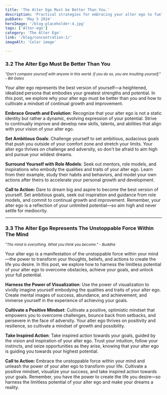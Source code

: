 ```yaml
---
title: 'The Alter Ego Must be Better Than You.'
description: 'Practical strategies for embracing your alter ego to fuel personal growth, overcome challenges, and achieve success.'
pubDate: 'May 5 2024'
heroImage: '/blog-placeholder-4.jpg'
tags: ['Alter-ego']
category: 'The Alter Ego'
link: '/blog/concentration-1/'
imageAlt: 'Color image'

---
```



### 3.2 The Alter Ego Must Be Better Than You

<p><i><small>"Don't compare yourself with anyone in this world. If you do so, you are insulting yourself." - Bill Gates</small></i></p>

Your alter ego represents the best version of yourself—a heightened, idealized persona that embodies your greatest strengths and potential. In this post, we explore why your alter ego must be better than you and how to cultivate a mindset of continual growth and improvement.

**Embrace Growth and Evolution**: Recognize that your alter ego is not a static identity but rather a dynamic, evolving expression of your potential. Strive to continually improve and develop new skills, talents, and abilities that align with your vision of your alter ego.

**Set Ambitious Goals**: Challenge yourself to set ambitious, audacious goals that push you outside of your comfort zone and stretch your limits. Your alter ego thrives on challenge and adversity, so don't be afraid to aim high and pursue your wildest dreams.

**Surround Yourself with Role Models**: Seek out mentors, role models, and inspirations who embody the qualities and traits of your alter ego. Learn from their example, study their habits and behaviors, and model your own actions after theirs to accelerate your personal growth and development.

**Call to Action:** Dare to dream big and aspire to become the best version of yourself. Set ambitious goals, seek out inspiration and guidance from role models, and commit to continual growth and improvement. Remember, your alter ego is a reflection of your unlimited potential—so aim high and never settle for mediocrity.

---

### 3.3 The Alter Ego Represents The Unstoppable Force Within The Mind

<p><i><small>"The mind is everything. What you think you become." - Buddha</small></i></p>

Your alter ego is a manifestation of the unstoppable force within your mind—the power to transform your thoughts, beliefs, and actions to create the life you desire. In this post, we explore how to harness the limitless potential of your alter ego to overcome obstacles, achieve your goals, and unlock your full potential.

**Harness the Power of Visualization**: Use the power of visualization to vividly imagine yourself embodying the qualities and traits of your alter ego. Create mental images of success, abundance, and achievement, and immerse yourself in the experience of achieving your goals.

**Cultivate a Positive Mindset**: Cultivate a positive, optimistic mindset that empowers you to overcome challenges, bounce back from setbacks, and persevere in the face of adversity. Your alter ego thrives on positivity and resilience, so cultivate a mindset of growth and possibility.

**Take Inspired Action**: Take inspired action towards your goals, guided by the vision and inspiration of your alter ego. Trust your intuition, follow your instincts, and seize opportunities as they arise, knowing that your alter ego is guiding you towards your highest potential.

**Call to Action:** Embrace the unstoppable force within your mind and unleash the power of your alter ego to transform your life. Cultivate a positive mindset, visualize your success, and take inspired action towards your goals. Remember, you have the power to create the life you desire—so harness the limitless potential of your alter ego and make your dreams a reality.